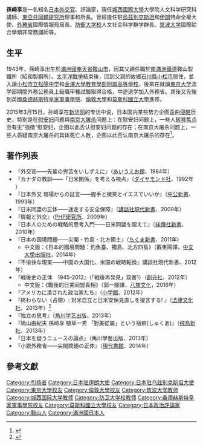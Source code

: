 {{Infobox ambassador
| name  = 孫崎 享
| original_name = 
| native_name_lang = 
| image = Ukeru Magosaki, Photographed by Ryota Nakanishi (2).JPG
| imagesize = 
|caption=講座中的孫崎享
| order = 17
| ambassador_from = 日本
| country = 伊朗
| term_start = 1999年
| term_end = 2002年
|1blankname    = {{nowrap|[[外務大臣_(日本)|外務大臣]]}}
|1namedata     = [[高村正彦|高村正彦]]<br>[[河野洋平|河野洋平]]<br>[[田中眞紀子|田中眞紀子]]<br>[[小泉純一郎|小泉純一郎]]<br>[[川口順子|川口順子]]
| predecessor = {{link-ja|須藤隆也|須藤隆也}}
| successor = {{link-ja|河村武和|河村武和}}
| order2 = 1
| ambassador_from2 = 日本
| country2 = 烏茲別克斯坦
| term_start2 = 1993年
| term_end2 = 1996年
|1blankname2    = {{nowrap|[[外務大臣_(日本)|外務大臣]]}}
|1namedata2     = [[渡邊美智雄|渡邊美智雄]]<br>[[武藤嘉文|武藤嘉文]]<br>[[羽田孜|羽田孜]]<br>[[柿澤弘治|柿澤弘治]]<br>[[河野洋平|河野洋平]]<br>[[池田行彦|池田行彦]]
| predecessor2 = 新創職位（開設大使館）
| successor2 = {{link-ja|小畑紘一|小畑紘一}}
|birth_date = {{birth date and age|1943|7|19}}
|birth_place = {{MCK}}[[奉天省_(滿洲國)|奉天省]][[鞍山市|鞍山市]]<br>（今{{PRC}}[[辽宁省|辽宁省]][[鞍山市|鞍山市]]）
|death_date = 
|death_place = 
|alma_mater = [[東京大學|東京大學]]法學部肄業
|profession = 
|occupation=
|spouse =
|parents=
|relatives=
|children=
|party = 
|website=
}}
'''孫崎享'''{{BD|1943年|7月19日|||}}是一名知名[[日本|日本]][[外交官|外交官]]、評論家，現任[[城西國際大學|城西國際大學]]大學院人文科学研究科講師、[[東亞共同體研究所|東亞共同體研究所]]理事和所長。曾經擔任駐[[烏茲別克斯坦|烏茲別克斯坦]]和[[伊朗|伊朗]]特命全權大使、[[日本外務省|外務省]]國際情報局局長、[[防衛大学校|防衛大学校]]人文社会科学群学群長、[[筑波大学|筑波大学]]國際綜合學類非常務講師等。

==生平==
1943年，孫崎享出生於[[滿洲國|滿洲國]][[奉天省|奉天省]][[鞍山市|鞍山市]]，因其父親任職於[[南滿洲鐵道|南滿洲鐵道]]鞍山製鐵所（昭和製鋼所）。[[太平洋戰爭|太平洋戰爭]]結束後，回到父親的故鄉[[石川縣|石川縣]][[小松市|小松市]]居住，並入讀[[小松市立松陽中学|小松市立松陽中学]]和[[金澤大學教育學部附属高等學校|金澤大學教育學部附属高等學校]]。後來在就讀[[東京大学|東京大学]]法学部期間外務公務員上級職甲種試驗取得合格，中途退学加入外務省。其後又先後到英國[[桑德赫斯特皇家軍事學院|桑德赫斯特皇家軍事學院]]、[[倫敦大學|倫敦大學]]和[[莫斯科國立大學|莫斯科國立大學]]進修。

2015年3月15日，孙崎享在[[新华网|新华网]]的专访中说，日本国内某些势力企图歪曲[[侵略|侵略]]历史，特别是在[[慰安妇|慰安妇]]问题與[[南京大屠杀|南京大屠杀]]问题上：在慰安妇问题上，一些人[[转移焦点|转移焦点]]至有无“强徵”慰安妇，企图以此否认慰安妇问题的存在；在南京大屠杀问题上，一些人质疑南京大屠杀的具体死亡人数，企图以此否认南京大屠杀的存在<ref>{{cite web|url=http://news.xinhuanet.com/world/2015-03/15/c_1114645304.htm|title=日本外務省前高官呼籲安倍政府學習德國正視歷史|author=颜亮、沈红辉|work=新华网|date=2015-03-15|accessdate=2015-05-24|archive-date=2015-05-24|archive-url=https://web.archive.org/web/20150524062941/http://news.xinhuanet.com/world/2015-03/15/c_1114645304.htm|dead-url=no}}</ref>。

== 著作列表 ==
*『外交官――先輩の労苦をいしずえに』（[[あいうえお館|あいうえお館]]、1984年） 
*『カナダの教訓――「日米関係」を考える視点』（[[ダイヤモンド社|ダイヤモンド社]]、1992年 ）
*『日本外交 現場からの証言――握手と微笑とイエスでいいか』（[[中公新書|中公新書]]、1993年）
*『日米同盟の正体――迷走する安全保障』（[[講談社現代新書|講談社現代新書]]、2009年）
*『情報と外交』（[[PHP研究所|PHP研究所]]、2009年）
*『日本人のための戦略的思考入門――日米同盟を超えて』（[[祥傳社新書|祥傳社新書]]、2010年）
*『日本の国境問題――尖閣・竹島・北方領土』（[[ちくま新書|ちくま新書]]、2011年）
**中文版：《日本的國境問題：釣魚臺、獨島、北方四島》（戴東陽譯，[[中文大學出版社|中文大學出版社]]，2014年）
*『不愉快な現実――中国の大国化、米国の戦略転換』講談社現代新書、2012年）
*『戦後史の正体　1945-2012』（「戦後再発見」双書1）（[[創元社|創元社]]、2012年）
**中文版：《戰後的日美同盟真相》（郭一娜譯，[[八旗文化|八旗文化]]，2016年）
*『アメリカに潰された政治家たち』（[[小学館|小学館]]、2012年） 
*『終わらない〈占領〉: 対米自立と日米安保見直しを提言する! 』（[[法律文化社|法律文化社]]、2013年）<ref>{{Cite web|last=NPJ通信|title=日本は真の独立国家なのか 「『終わらない〈占領〉』 を問う」＞対米従属|url=http://www.news-pj.net/npj/kimura/20130704-owaranaisenryou.html|accessdate=2013-08-28|archive-date=2013-08-16|archive-url=https://web.archive.org/web/20130816072511/http://www.news-pj.net/npj/kimura/20130704-owaranaisenryou.html|dead-url=no}}</ref> 
*『独立の思考』（[[角川学艺出版|角川学艺出版]]、2013年）
*『鳩山由紀夫 孫崎享 植草一秀 「對美從屬」という宿痾(しゅくあ)』（[[飛鳥新社|飛鳥新社]]、2013年）
*『日本を疑うニュースの論点』（角川學藝出版、2013年）
*『小説外務省——尖閣問題の正体』（[[現代書館|現代書館]]、2014年）

== 參考文獻 ==
{{reflist}}

{{DEFAULTSORT:Magosaki Ukeru}}
[[Category:引扬者|Category:引扬者]]
[[Category:日本驻伊朗大使|Category:日本驻伊朗大使]]
[[Category:日本驻乌兹别克斯坦大使|Category:日本驻乌兹别克斯坦大使]]
[[Category:東京大學校友|Category:東京大學校友]]
[[Category:倫敦大學校友|Category:倫敦大學校友]]
[[Category:筑波大学教师|Category:筑波大学教师]]
[[Category:城西国际大学教师|Category:城西国际大学教师]]
[[Category:防卫大学校教师|Category:防卫大学校教师]]
[[Category:桑德赫斯特皇家軍事學院校友|Category:桑德赫斯特皇家軍事學院校友]]
[[Category:莫斯科國立大學校友|Category:莫斯科國立大學校友]]
[[Category:日本政治評論家|Category:日本政治評論家]]
[[Category:鞍山人|Category:鞍山人]]
[[Category:滿洲國日本人|Category:滿洲國日本人]]